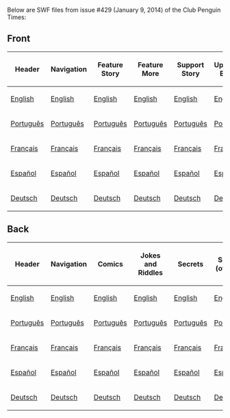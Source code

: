 Below are SWF files from issue #429 (January 9, 2014) of the Club Penguin Times:

==Front==
<center>
{|class="wikitable" border="1"
!Header
!Navigation
!Feature Story
!Feature More
!Support Story
!Upcoming Events
!News Flash
!Ask Gary
!Dividers
|-
|[[Media:ENNews429HeaderFront.swf|English]]||[[Media:ENNews429NavigationFront.swf|English]]||[[Media:ENNews429FeatureStory.swf|English]]||[[Media:ENNews429FeatureMore.swf|English]]||[[Media:ENNews429SupportStory.swf|English]]||[[Media:ENNews429UpcomingEvents.swf|English]]||[[Media:ENNews429NewsFlash.swf|English]]||[[Media:ENNews429AskAuntArctic.swf|English]]||[[Media:ENNews429Dividers.swf|English]]
|-
|[[Media:PTNews429HeaderFront.swf|Português]]||[[Media:PTNews429NavigationFront.swf|Português]]||[[Media:PTNews429FeatureStory.swf|Português]]||[[Media:PTNews429FeatureMore.swf|Português]]||[[Media:PTNews429SupportStory.swf|Português]]||[[Media:PTNews429UpcomingEvents.swf|Português]]||[[Media:PTNews429NewsFlash.swf|Português]]||[[Media:PTNews429AskAuntArctic.swf|Português]]||[[Media:PTNews429Dividers.swf|Português]]
|-
|[[Media:FRNews429HeaderFront.swf|Français]]||[[Media:FRNews429NavigationFront.swf|Français]]||[[Media:FRNews429FeatureStory.swf|Français]]||[[Media:FRNews429FeatureMore.swf|Français]]||[[Media:FRNews429SupportStory.swf|Français]]||[[Media:FRNews429UpcomingEvents.swf|Français]]||[[Media:FRNews429NewsFlash.swf|Français]]||[[Media:FRNews429AskAuntArctic.swf|Français]]||[[Media:FRNews429Dividers.swf|Français]]
|-
|[[Media:ESNews429HeaderFront.swf|Español]]||[[Media:ESNews429NavigationFront.swf|Español]]||[[Media:ESNews429FeatureStory.swf|Español]]||[[Media:ESNews429FeatureMore.swf|Español]]||[[Media:ESNews429SupportStory.swf|Español]]||[[Media:ESNews429UpcomingEvents.swf|Español]]||[[Media:ESNews429NewsFlash.swf|Español]]||[[Media:ESNews429AskAuntArctic.swf|Español]]||[[Media:ESNews429Dividers.swf|Español]]
|-
|[[Media:DENews429HeaderFront.swf|Deutsch]]||[[Media:DENews429NavigationFront.swf|Deutsch]]||[[Media:DENews429FeatureStory.swf|Deutsch]]||[[Media:DENews429FeatureMore.swf|Deutsch]]||[[Media:DENews429SupportStory.swf|Deutsch]]||[[Media:DENews429UpcomingEvents.swf|Deutsch]]||[[Media:DENews429NewsFlash.swf|Deutsch]]||[[Media:DENews429AskAuntArctic.swf|Deutsch]]||[[Media:DENews429Dividers.swf|Deutsch]]
|}
</center>
==Back==
<center>
{|class="wikitable" border="1"
!Header
!Navigation
!Comics
!Jokes and Riddles
!Secrets
!Secrets (overlay)
!Dividers
!Submit Your Content
|-
|[[Media:ENNews429HeaderBack.swf|English]]||[[Media:ENNews429NavigationBack.swf|English]]||[[Media:ENNews429Comics.swf|English]]||[[Media:ENNews429JokesAndRiddles.swf|English]]||[[Media:ENNews429Secrets.swf|English]]||[[Media:ENNews429SecretsOverlay.swf|English]]||[[Media:ENNews429DividersBack.swf|English]]||[[Media:ENNews429SubmitYourContent.swf|English]]
|-
|[[Media:PTNews429HeaderBack.swf|Português]]||[[Media:PTNews429NavigationBack.swf|Português]]||[[Media:PTNews429Comics.swf|Português]]||[[Media:PTNews429JokesandRiddles.swf|Português]]||[[Media:PTNews429Secrets.swf|Português]]||[[Media:PTNews429SecretsOverlay.swf|Português]]||[[Media:PTNews429DividersBack.swf|Português]]||[[Media:PTNews429SubmitYourContent.swf|Português]]
|-
|[[Media:FRNews429HeaderBack.swf|Français]]||[[Media:FRNews429NavigationBack.swf|Français]]||[[Media:FRNews429Comics.swf|Français]]||[[Media:FRNews429JokesandRiddles.swf|Français]]||[[Media:FRNews429Secrets.swf|Français]]||[[Media:FRNews429SecretsOverlay.swf|Français]]||[[Media:FRNews429DividersBack.swf|Français]]||[[Media:FRNews429SubmitYourContent.swf|Français]]
|-
|[[Media:ESNews429HeaderBack.swf|Español]]||[[Media:ESNews429NavigationBack.swf|Español]]||[[Media:ESNews429Comics.swf|Español]]||[[Media:ESNews429JokesandRiddles.swf|Español]]||[[Media:ESNews429Secrets.swf|Español]]||[[Media:ESNews429SecretsOverlay.swf|Español]]||[[Media:ESNews429DividersBack.swf|Español]]||[[Media:ESNews429SubmitYourContent.swf|Español]]
|-
|[[Media:DENews429HeaderBack.swf|Deutsch]]||[[Media:DENews429NavigationBack.swf|Deutsch]]||[[Media:DENews429Comics.swf|Deutsch]]||[[Media:DENews429JokesandRiddles.swf|Deutsch]]||[[Media:DENews429Secrets.swf|Deutsch]]||[[Media:DENews429SecretsOverlay.swf|Deutsch]]||[[Media:DENews429DividersBack.swf|Deutsch]]||[[Media:DENews429SubmitYourContent.swf|Deutsch]]
|}
</center>